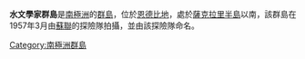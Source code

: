{{coord|67|23|S|48|50|E|source:GNIS|display=title}}

'''水文學家群島'''是[[南極洲|南極洲]]的[[群島|群島]]，位於[[恩德比地|恩德比地]]，處於[[薩克拉里半島|薩克拉里半島]]以南，該群島在1957年3月由[[蘇聯|蘇聯]]的探險隊拍攝，並由該探險隊命名。

{{Antarctica-geo-stub}}
[[Category:南極洲群島|Category:南極洲群島]]